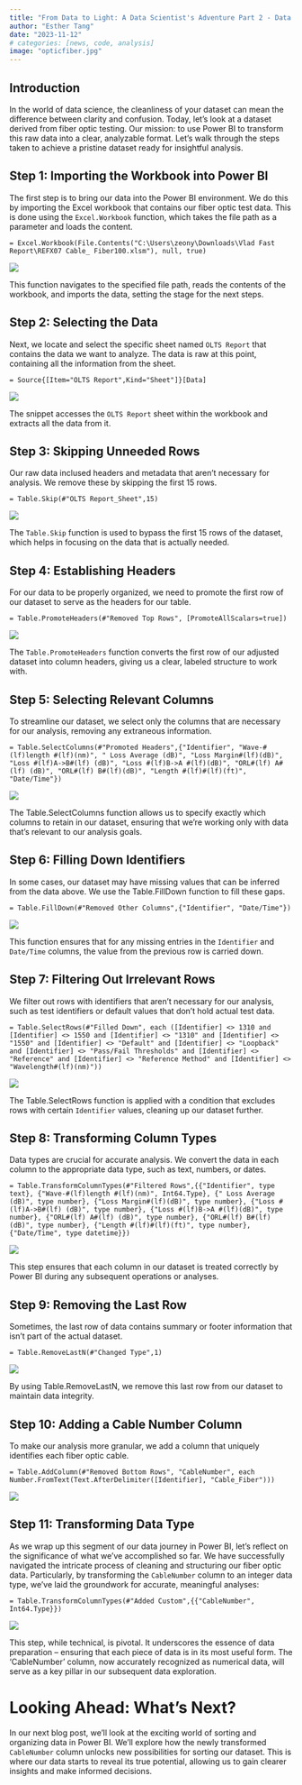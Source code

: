 ```yaml
---
title: "From Data to Light: A Data Scientist's Adventure Part 2 - Data Tidying with Power BI"
author: "Esther Tang"
date: "2023-11-12"
# categories: [news, code, analysis]
image: "opticfiber.jpg"
---
```


<!-- # Decoding Fiber Optic Data: A Power BI Cleansing Story -->

## Introduction 


In the world of data science, the cleanliness of your dataset can mean the difference between clarity and confusion. Today, let's look at a dataset derived from fiber optic testing. Our mission: to use Power BI to transform this raw data into a clear, analyzable format. Let's walk through the steps taken to achieve a pristine dataset ready for insightful analysis. 


## Step 1: Importing the Workbook into Power BI 

The first step is to bring our data into the Power BI environment. We do this by importing the Excel workbook that contains our fiber optic test data. This is done using the `Excel.Workbook` function, which takes the file path as a parameter and loads the content. 

`= Excel.Workbook(File.Contents("C:\Users\zeony\Downloads\Vlad Fast Report\REFX07 Cable_ Fiber100.xlsm"), null, true)`

![](1.png)

This function navigates to the specified file path, reads the contents of the workbook, and imports the data, setting the stage for the next steps. 

## Step 2: Selecting the Data 

Next, we locate and select the specific sheet named `OLTS Report` that contains the data we want to analyze. The data is raw at this point, containing all the information from the sheet. 

`= Source{[Item="OLTS Report",Kind="Sheet"]}[Data]` 

![](2.png)

The snippet accesses the `OLTS Report` sheet within the workbook and extracts all the data from it. 

## Step 3: Skipping Unneeded Rows 

Our raw data inclused headers and metadata that aren't necessary for analysis. We remove these by skipping the first 15 rows. 

`= Table.Skip(#"OLTS Report_Sheet",15)` 

![](3.png)

The `Table.Skip` function is used to bypass the first 15 rows of the dataset, which helps in focusing on the data that is actually needed. 

## Step 4: Establishing Headers 

For our data to be properly organized, we need to promote the first row of our dataset to serve as the headers for our table.

`= Table.PromoteHeaders(#"Removed Top Rows", [PromoteAllScalars=true])`

![](4.png)

The `Table.PromoteHeaders` function converts the first row of our adjusted dataset into column headers, giving us a clear, labeled structure to work with.

## Step 5: Selecting Relevant Columns

To streamline our dataset, we select only the columns that are necessary for our analysis, removing any extraneous information.

`= Table.SelectColumns(#"Promoted Headers",{"Identifier", "Wave-#(lf)length #(lf)(nm)", " Loss Average (dB)", "Loss Margin#(lf)(dB)", "Loss #(lf)A->B#(lf) (dB)", "Loss #(lf)B->A #(lf)(dB)", "ORL#(lf) A#(lf) (dB)", "ORL#(lf) B#(lf)(dB)", "Length #(lf)#(lf)(ft)", "Date/Time"})` 

![](5.png)

The Table.SelectColumns function allows us to specify exactly which columns to retain in our dataset, ensuring that we're working only with data that's relevant to our analysis goals.


## Step 6: Filling Down Identifiers

In some cases, our dataset may have missing values that can be inferred from the data above. We use the Table.FillDown function to fill these gaps.

`= Table.FillDown(#"Removed Other Columns",{"Identifier", "Date/Time"})`

![](6.png)

This function ensures that for any missing entries in the `Identifier` and `Date/Time` columns, the value from the previous row is carried down.

## Step 7: Filtering Out Irrelevant Rows

We filter out rows with identifiers that aren't necessary for our analysis, such as test identifiers or default values that don't hold actual test data.

`= Table.SelectRows(#"Filled Down", each ([Identifier] <> 1310 and [Identifier] <> 1550 and [Identifier] <> "1310" and [Identifier] <> "1550" and [Identifier] <> "Default" and [Identifier] <> "Loopback" and [Identifier] <> "Pass/Fail Thresholds" and [Identifier] <> "Reference" and [Identifier] <> "Reference Method" and [Identifier] <> "Wavelength#(lf)(nm)"))`

![](6.5.png)

The Table.SelectRows function is applied with a condition that excludes rows with certain `Identifier` values, cleaning up our dataset further.

## Step 8: Transforming Column Types

Data types are crucial for accurate analysis. We convert the data in each column to the appropriate data type, such as text, numbers, or dates.

`= Table.TransformColumnTypes(#"Filtered Rows",{{"Identifier", type text}, {"Wave-#(lf)length #(lf)(nm)", Int64.Type}, {" Loss Average (dB)", type number}, {"Loss Margin#(lf)(dB)", type number}, {"Loss #(lf)A->B#(lf) (dB)", type number}, {"Loss #(lf)B->A #(lf)(dB)", type number}, {"ORL#(lf) A#(lf) (dB)", type number}, {"ORL#(lf) B#(lf)(dB)", type number}, {"Length #(lf)#(lf)(ft)", type number}, {"Date/Time", type datetime}})`

![](8.png)

This step ensures that each column in our dataset is treated correctly by Power BI during any subsequent operations or analyses.

## Step 9: Removing the Last Row

Sometimes, the last row of data contains summary or footer information that isn't part of the actual dataset.

`= Table.RemoveLastN(#"Changed Type",1)`

![](9.png)

By using Table.RemoveLastN, we remove this last row from our dataset to maintain data integrity.

## Step 10: Adding a Cable Number Column

To make our analysis more granular, we add a column that uniquely identifies each fiber optic cable.

`= Table.AddColumn(#"Removed Bottom Rows", "CableNumber", each Number.FromText(Text.AfterDelimiter([Identifier], "Cable_Fiber")))`

![](10.png)

## Step 11: Transforming Data Type 

As we wrap up this segment of our data journey in Power BI, let's reflect on the significance of what we've accomplished so far. We have successfully navigated the intricate process of cleaning and structuring our fiber optic data. Particularly, by transforming the `CableNumber` column to an integer data type, we've laid the groundwork for accurate, meaningful analyses:


`= Table.TransformColumnTypes(#"Added Custom",{{"CableNumber", Int64.Type}})` 

![](11.png)

This step, while technical, is pivotal. It underscores the essence of data preparation – ensuring that each piece of data is in its most useful form. The 'CableNumber' column, now accurately recognized as numerical data, will serve as a key pillar in our subsequent data exploration.

# Looking Ahead: What's Next?

In our next blog post, we'll look at the exciting world of sorting and organizing data in Power BI. We'll explore how the newly transformed `CableNumber` column unlocks new possibilities for sorting our dataset. This is where our data starts to reveal its true potential, allowing us to gain clearer insights and make informed decisions.



